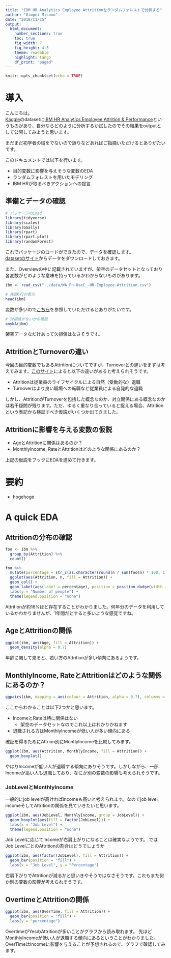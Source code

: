 ```yaml
---
title: "IBM HR Analytics Employee Attritionをランダムフォレストで分析する"
author: "Gimpei Misono"
date: "2018/11/25"
output: 
  html_document:
    number_sections: true
    toc: true
    fig_width: 7
    fig_height: 4.5
    theme: readable
    highlight: tango
    df_print: "paged"
---
```


```r
knitr::opts_chunk$set(echo = TRUE)
```

# 導入

こんにちは。  
[Kaggle](https://www.kaggle.com/)のdatasetに[IBM HR Analytics Employee Attrition & Performance](https://www.kaggle.com/pavansubhasht/ibm-hr-analytics-attrition-dataset)というものがあり、自分ならどのように分析するか試したのでその結果をoutputとして公開してみようと思います。

まだまだ初学者の域をでないので誤りなどあればご指摘いただけるとありがたいです。

このドキュメントでは以下を行います。

* 目的変数に影響を与えそうな変数のEDA
* ランダムフォレストを用いたモデリング
* IBM HRが取るべきアクションへの提言

## 準備とデータの確認

```r
# パッケージのLoad
library(tidyverse)
library(scales)
library(GGally)
library(rpart)
library(rpart.plot)
library(randomForest)
```

これでパッケージのロードができたので、データを確認します。  
[datasetのサイト](https://www.kaggle.com/pavansubhasht/ibm-hr-analytics-attrition-dataset)からデータをダウンロードしておきます。  

また、Overviewの中に記載されていますが、架空のデータセットとなっており各変数がどのような意味を持っているかわからないものがあります。

```r
ibm <- read_csv("../data/WA_Fn-UseC_-HR-Employee-Attrition.csv")

# 先頭6行の表示
head(ibm)
```

変数が多いので[こちら](https://www.kaggle.com/pavansubhasht/ibm-hr-analytics-attrition-dataset/home)を参照していただけるとありがたいです。

```r
# 欠損値がないかの確認
anyNA(ibm)
```

架空データなだけあって欠損値はなさそうです。

## AttritionとTurnoverの違い

今回の目的変数でもあるAttritionについてですが、Turnoverとの違いをまずは考えてみます。[このサイト](https://smallbusiness.chron.com/employee-turnover-vs-attrition-15846.html)によると以下の違いがあると考えられそうです。

* Attritionは従業員のライフサイクルによる自然（受動的な）退職
* Turnoverはより良い職場への転職など従業員による自発的な退職

しかし、AttritionがTurnoverを包括した概念なのか、対立関係にある概念なのかは若干疑問が残ります。ただ、ゆるく重なり合っていると捉える場合、Attritionという表記から検証すべき仮説がいくつか出てきました。

## Attritionに影響を与える変数の仮説

* AgeとAttritionに関係はあるのか？
* MonthlyIncome, RateとAttritionはどのような関係にあるのか？

上記の仮説をフックにEDAを進めて行きます。

# 要約

* hogehoge

# A quick EDA

## Attritionの分布の確認

```r
foo <- ibm %>% 
  group_by(Attrition) %>% 
  count()

foo %>% 
  mutate(percentage = str_c(as.character(round(n / sum(foo$n) * 100, 1)), "%")) %>% 
  ggplot(aes(Attrition, n, fill = Attrition)) +
  geom_col() +
  geom_label(aes(label = percentage), position = position_dodge(width = 1)) +
  labs(y = "Number of people") +
  theme(legend.position = "none")
```

Attritionが約16%ほど存在することがわかりました。何年分のデータを利用しているかわかりませんが、1年間だとすると多いような感覚ですね。

## AgeとAttritionの関係

```r
ggplot(ibm, aes(Age, fill = Attrition)) +
  geom_density(alpha = 0.7)
```

年齢に関して見ると、若い方のAttritionが多い傾向にあるようです。

## MonthlyIncome, RateとAttritionはどのような関係にあるのか？

```r
ggpairs(ibm, mapping = aes(colour = Attrition, alpha = 0.7), columns = c("MonthlyIncome", "MonthlyRate", "DailyRate", "HourlyRate"))
```

ここからわかることは以下2つかと思います。

* IncomeとRateは特に関係はない
    + 架空のデータセットなのでこれ以上はわかりかねます
* 退職される方はMonthlyIncomeが低い人が多い傾向にある

確証を得るためにAttrion別にMontlyIncomeを比較してみます。

```r
ggplot(ibm, aes(Attrition, MonthlyIncome, fill = Attrition)) +
  geom_boxplot()
```

やはりIncomeが低い人が退職する傾向にありそうです。しかしながら、一部Incomeが高い人も退職しており、なにか別の変数の影響も考えられそうです。

### JobLevelとMonthlyIncome

一般的にjob levelが高ければincomeも高いと考えられます。なのでjob level, incomeそしてAttritionの関係を見ていきたいと思います。

```r
ggplot(ibm, aes(JobLevel, MonthlyIncome, group = JobLevel)) +
  geom_boxplot(aes(fill = factor(JobLevel))) +
  labs(x = "Job Level") +
  theme(legend.position = "none")
```

Job Levelに応じてIncomeが右肩上がりになることは確実なようです。
ではJob LevelごとのAttritionの割合はどうでしょうか

```r
ggplot(ibm, aes(factor(JobLevel), fill = Attrition)) +
  geom_bar(position = "fill") +
  labs(x = "Job Level", y = "Percentage")
```

右肩下がりでAttritionが減るかと思いきやそうではなさそうです。これもまた何か別の変数の影響が考えられそうです。

## OvertimeとAttritionの関係

```r
ggplot(ibm, aes(OverTime, fill = Attrition)) +
  geom_bar(position = "fill") +
  labs(y = "percentage")
```

OvertimeがYesのAttritionが多いことがグラフから読み取れます。
先ほどMonthlyIncomeが低い人が退職する傾向にあるということがわかりました。OverTimeはIncomeに影響を与えることが予想されるので、グラフで確認してみます。